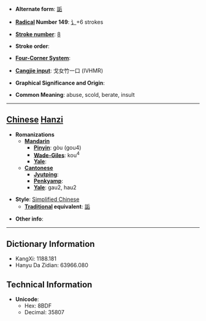 * '''Alternate form''': [[詬]]

* '''[[Wiktionary:Chinese radical index| Radical]] Number 149''': [[Wiktionary:Chinese radical index 讠|讠]]+6 strokes

* '''[[Wiktionary:Chinese total strokes index|Stroke number]]''': [[Wiktionary:Chinese total strokes index 8|8]]

* '''Stroke order''': 

* '''[[Wiktionary:Chinese four corner index|Four-Corner System]]''': 

* '''[[Wiktionary:Chinese Cangjie index|Cangjie input]]''': 戈女竹一口 (IVHMR)

* '''Graphical Significance and Origin''': 

* '''Common Meaning''': abuse, scold, berate, insult

----

== [[Chinese]] [[Hanzi]] ==

* '''Romanizations'''
** '''[[Mandarin]]'''
*** '''[[Pinyin]]''': gòu (gou4)
*** '''[[Wade-Giles]]''': kou<sup>4</sup>
*** '''[[Yale]]''': 
** '''[[Cantonese]]'''
*** '''[[Jyutping]]''':
*** '''[[Penkyamp]]''': 
*** '''[[Yale]]''': gau2, hau2

* '''Style''': [[Simplified Chinese]] 
** '''[[Traditional Chinese|Traditional]] equivalent''': [[詬]]

* '''Other info''': 

----

== Dictionary Information ==

* KangXi: 1188.181
* Hanyu Da Zidian: 63966.080

== Technical Information ==

* '''Unicode''':
** Hex: 8BDF
** Decimal: 35807
